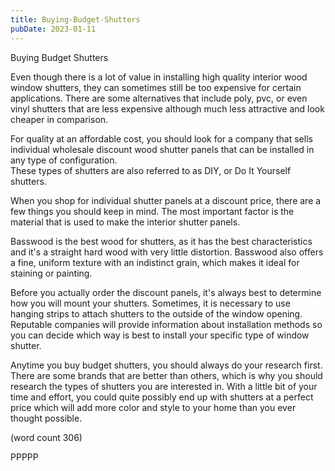 ```yaml
---
title: Buying-Budget-Shutters
pubDate: 2023-01-11
---
```


Buying Budget Shutters

Even though there is a lot of value in installing
high quality interior wood window shutters, 
they can sometimes still be too expensive for 
certain applications.  There are some alternatives
that include poly, pvc, or even vinyl shutters
that are less expensive although much less
attractive and look cheaper in comparison.

For quality at an affordable cost, you should
look for a company that sells individual 
wholesale discount wood shutter panels that can
be installed in any type of configuration.  
These types of shutters are also referred to
as DIY, or Do It Yourself shutters.

When you shop for individual shutter panels at
a discount price, there are a few things you
should keep in mind.  The most important factor
is the material that is used to make the 
interior shutter panels.  

Basswood is the best wood for shutters, as
it has the best characteristics and it's a 
straight hard wood with very little distortion.
Basswood also offers a fine, uniform texture
with an indistinct grain, which makes it 
ideal for staining or painting.  

Before you actually order the discount panels,
it's always best to determine how you will
mount your shutters. Sometimes, it is 
necessary to use hanging strips to attach
shutters to the outside of the window opening.
Reputable companies will provide information
about installation methods so you can decide
which way is best to install your specific 
type of window shutter.

Anytime you buy budget shutters, you should
always do your research first.  There are some
brands that are better than others, which is
why you should research the types of shutters
you are interested in.  With a little bit of 
your time and effort, you could quite possibly
end up with shutters at a perfect price which
will add more color and style to your home
than you ever thought possible.

(word count 306)

PPPPP
